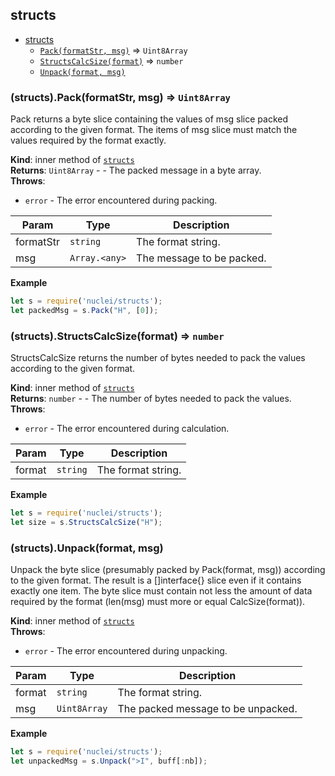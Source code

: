 <a name="module_structs"></a>

## structs

* [structs](#module_structs)
    * [`Pack(formatStr, msg)`](#module_structs..Pack) ⇒ <code>Uint8Array</code>
    * [`StructsCalcSize(format)`](#module_structs..StructsCalcSize) ⇒ <code>number</code>
    * [`Unpack(format, msg)`](#module_structs..Unpack)

<a name="module_structs..Pack"></a>

### (structs).Pack(formatStr, msg) ⇒ <code>Uint8Array</code>
Pack returns a byte slice containing the values of msg slice packed according to the given format.
The items of msg slice must match the values required by the format exactly.

**Kind**: inner method of [<code>structs</code>](#module_structs)  
**Returns**: <code>Uint8Array</code> - - The packed message in a byte array.  
**Throws**:

- <code>error</code> - The error encountered during packing.


| Param | Type | Description |
| --- | --- | --- |
| formatStr | <code>string</code> | The format string. |
| msg | <code>Array.&lt;any&gt;</code> | The message to be packed. |

**Example**  
```js
let s = require('nuclei/structs'); 
let packedMsg = s.Pack("H", [0]);
```
<a name="module_structs..StructsCalcSize"></a>

### (structs).StructsCalcSize(format) ⇒ <code>number</code>
StructsCalcSize returns the number of bytes needed to pack the values according to the given format.

**Kind**: inner method of [<code>structs</code>](#module_structs)  
**Returns**: <code>number</code> - - The number of bytes needed to pack the values.  
**Throws**:

- <code>error</code> - The error encountered during calculation.


| Param | Type | Description |
| --- | --- | --- |
| format | <code>string</code> | The format string. |

**Example**  
```js
let s = require('nuclei/structs'); 
let size = s.StructsCalcSize("H");
```
<a name="module_structs..Unpack"></a>

### (structs).Unpack(format, msg)
Unpack the byte slice (presumably packed by Pack(format, msg)) according to the given format.
The result is a []interface{} slice even if it contains exactly one item.
The byte slice must contain not less the amount of data required by the format
(len(msg) must more or equal CalcSize(format)).

**Kind**: inner method of [<code>structs</code>](#module_structs)  
**Throws**:

- <code>error</code> - The error encountered during unpacking.


| Param | Type | Description |
| --- | --- | --- |
| format | <code>string</code> | The format string. |
| msg | <code>Uint8Array</code> | The packed message to be unpacked. |

**Example**  
```js
let s = require('nuclei/structs'); 
let unpackedMsg = s.Unpack(">I", buff[:nb]);
```
